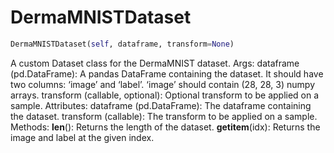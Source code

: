 # DermaMNISTDataset { #onco_derm_ai.DermaMNISTDataset }

```python
DermaMNISTDataset(self, dataframe, transform=None)
```

A custom Dataset class for the DermaMNIST dataset.
Args:
    dataframe (pd.DataFrame): A pandas DataFrame containing the dataset.
                              It should have two columns: 'image' and 'label'.
                              'image' should contain (28, 28, 3) numpy arrays.
    transform (callable, optional): Optional transform to be applied on a sample.
Attributes:
    dataframe (pd.DataFrame): The dataframe containing the dataset.
    transform (callable): The transform to be applied on a sample.
Methods:
    __len__(): Returns the length of the dataset.
    __getitem__(idx): Returns the image and label at the given index.